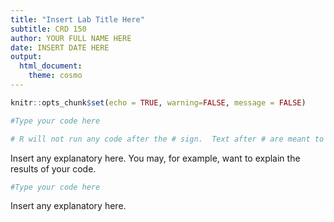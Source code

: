 ```yaml
---
title: "Insert Lab Title Here"
subtitle: CRD 150
author: YOUR FULL NAME HERE
date: INSERT DATE HERE
output: 
  html_document:
    theme: cosmo
---
```


```r
knitr::opts_chunk$set(echo = TRUE, warning=FALSE, message = FALSE)
```


```r
#Type your code here

# R will not run any code after the # sign.  Text after # are meant to be comments you use to explain what the code is doing.
```

Insert any explanatory here.  You may, for example, want to explain the results of your code.

```r
#Type your code here

```

Insert any explanatory here.
